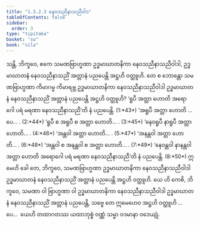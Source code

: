 ```yaml
---
title: "1.3.2.3 နေဝသညီနာသညီဝါဒ"
tableOfContents: false
sidebar:
  order: 3
type: "tipitaka"
basket: "su"
book: "sila"
---
```



<DynamicBreadcrumb />

<Division number="81" book="sila" e="ch" v="6" p="30">

<Paragraph number="147" book="sila">
သန္တိ, ဘိက္ခဝေ, ဧကေ သမဏဗြာဟ္မဏာ ဥဒ္ဓမာဃာတနိကာ နေဝသညီနာသညီဝါဒါ, ဥဒ္ဓမာဃာတနံ <Emphasis>နေဝသညီနာသညိံ အတ္တာနံ</Emphasis> ပညပေန္တိ အဋ္ဌဟိ ဝတ္ထူဟိ. တေ စ ဘောန္တော သမဏဗြာဟ္မဏာ ကိမာဂမ္မ ကိမာရဗ္ဘ ဥဒ္ဓမာဃာတနိကာ နေဝသညီနာသညီဝါဒါ ဥဒ္ဓမာဃာတနံ နေဝသညီနာသညိံ အတ္တာနံ ပညပေန္တိ အဋ္ဌဟိ ဝတ္ထူဟိ?
</Paragraph>

</Division>
<Division number="82" book="sila" e="ch" v="6" p="30">

<Paragraph number="148" book="sila">
‘<Emphasis>ရူပီ အတ္တာ</Emphasis> ဟောတိ အရောဂေါ ပရံ မရဏာ <Emphasis>နေဝသညီနာသညီ</Emphasis>’တိ နံ ပညပေန္တိ. (1:*43*)
</Paragraph>

<Paragraph number="149" book="sila">
‘<Emphasis>အရူပီ အတ္တာ</Emphasis> ဟောတိ …ပေ… . (2:*44*)
</Paragraph>

<Paragraph number="150" book="sila">
‘<Emphasis>ရူပီ စ အရူပီ စ အတ္တာ</Emphasis> ဟောတိ… . (3:*45*)
</Paragraph>

<Paragraph number="151" book="sila">
‘<Emphasis>နေဝရူပီ နာရူပီ အတ္တာ</Emphasis> ဟောတိ… . (4:*46*)
</Paragraph>

<Paragraph number="152" book="sila">
‘<Emphasis>အန္တဝါ အတ္တာ</Emphasis> ဟောတိ… . (5:*47*)
</Paragraph>

<Paragraph number="153" book="sila">
‘<Emphasis>အနန္တဝါ အတ္တာ</Emphasis> ဟောတိ… . (6:*48*)
</Paragraph>

<Paragraph number="154" book="sila">
‘<Emphasis>အန္တဝါ စ အနန္တဝါ စ အတ္တာ</Emphasis> ဟောတိ… . (7:*49*)
</Paragraph>

<Paragraph number="155" book="sila">
‘<Emphasis>နေဝန္တဝါ နာနန္တဝါ အတ္တာ</Emphasis> ဟောတိ အရောဂေါ ပရံ မရဏာ <Emphasis>နေဝသညီနာသညီ</Emphasis>’တိ နံ ပညပေန္တိ. (8:*50*)
</Paragraph>

</Division>
<Division number="83" book="sila" e="ch" v="6" p="30">

<Paragraph number="156" book="sila">
ဣမေဟိ ခေါ တေ, ဘိက္ခဝေ, သမဏဗြာဟ္မဏာ ဥဒ္ဓမာဃာတနိကာ နေဝသညီနာသညီဝါဒါ ဥဒ္ဓမာဃာတနံ နေဝသညီနာသညိံ အတ္တာနံ ပညပေန္တိ အဋ္ဌဟိ ဝတ္ထူဟိ. ယေ ဟိ ကေစိ, ဘိက္ခဝေ, သမဏာ ဝါ ဗြာဟ္မဏာ ဝါ ဥဒ္ဓမာဃာတနိကာ နေဝသညီနာသညီဝါဒါ ဥဒ္ဓမာဃာတနံ နေဝသညီနာသညိံ အတ္တာနံ ပညပေန္တိ, သဗ္ဗေ တေ ဣမေဟေဝ အဋ္ဌဟိ ဝတ္ထူဟိ …ပေ…  ယေဟိ တထာဂတဿ ယထာဘုစ္စံ ဝဏ္ဏံ သမ္မာ ဝဒမာနာ ဝဒေယျုံ.
</Paragraph>
</Division>